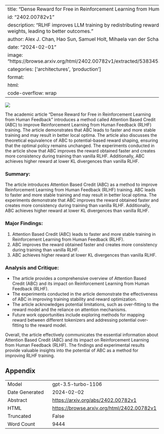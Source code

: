 
---
title: "Dense Reward for Free in Reinforcement Learning from Human Feedback"
id: "2402.00782v1"
description: "RLHF improves LLM training by redistributing rewards based on attention weights, leading to better outcomes."
author: Alex J. Chan, Hao Sun, Samuel Holt, Mihaela van der Schaar
date: "2024-02-01"
image: "https://browse.arxiv.org/html/2402.00782v1/extracted/5383453/images/overview.png"
categories: ['architectures', 'production']
format:
  html:
    code-overflow: wrap
---

![](https://browse.arxiv.org/html/2402.00782v1/extracted/5383453/images/overview.png)

The academic article "Dense Reward for Free in Reinforcement Learning from Human Feedback" introduces a method called Attention Based Credit (ABC) to improve Reinforcement Learning from Human Feedback (RLHF) training. The article demonstrates that ABC leads to faster and more stable training and may result in better local optima. The article also discusses the theoretical equivalence of ABC to potential-based reward shaping, ensuring that the optimal policy remains unchanged. The experiments conducted in the article show that ABC improves the reward obtained faster and creates more consistency during training than vanilla RLHF. Additionally, ABC achieves higher reward at lower KL divergences than vanilla RLHF.

### Summary:
The article introduces Attention Based Credit (ABC) as a method to improve Reinforcement Learning from Human Feedback (RLHF) training. ABC leads to faster and more stable training and may result in better local optima. The experiments demonstrate that ABC improves the reward obtained faster and creates more consistency during training than vanilla RLHF. Additionally, ABC achieves higher reward at lower KL divergences than vanilla RLHF.

### Major Findings:
1. Attention Based Credit (ABC) leads to faster and more stable training in Reinforcement Learning from Human Feedback (RLHF).
2. ABC improves the reward obtained faster and creates more consistency during training than vanilla RLHF.
3. ABC achieves higher reward at lower KL divergences than vanilla RLHF.

### Analysis and Critique:
- The article provides a comprehensive overview of Attention Based Credit (ABC) and its impact on Reinforcement Learning from Human Feedback (RLHF).
- The experiments conducted in the article demonstrate the effectiveness of ABC in improving training stability and reward optimization.
- The article acknowledges potential limitations, such as over-fitting to the reward model and the reliance on attention mechanisms.
- Future work opportunities include exploring methods for mapping reward between different tokenizers and addressing potential over-fitting to the reward model.

Overall, the article effectively communicates the essential information about Attention Based Credit (ABC) and its impact on Reinforcement Learning from Human Feedback (RLHF). The findings and experimental results provide valuable insights into the potential of ABC as a method for improving RLHF training.

## Appendix

|          |          |
|----------|----------|
| Model     | gpt-3.5-turbo-1106       |
| Date Generated     | 2024-02-02       |
| Abstract | [https://arxiv.org/abs/2402.00782v1](https://arxiv.org/abs/2402.00782v1)        |
| HTML     | [https://browse.arxiv.org/html/2402.00782v1](https://browse.arxiv.org/html/2402.00782v1)       |
| Truncated       | False       |
| Word Count       | 9444       |